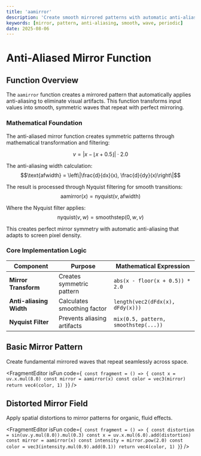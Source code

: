 ```yaml
---
title: 'aamirror'
description: 'Create smooth mirrored patterns with automatic anti-aliasing for high-quality visual effects'
keywords: [mirror, pattern, anti-aliasing, smooth, wave, periodic]
date: 2025-08-06
---
```



# Anti-Aliased Mirror Function

## Function Overview

The `aamirror` function creates a mirrored pattern that automatically applies anti-aliasing to eliminate visual artifacts. This function transforms input values into smooth, symmetric waves that repeat with perfect mirroring.

### Mathematical Foundation

The anti-aliased mirror function creates symmetric patterns through mathematical transformation and filtering:

$$v = \left| x - \lfloor x + 0.5 \rfloor \right| \cdot 2.0$$

The anti-aliasing width calculation:
$$\text{afwidth} = \left\|\frac{d}{dx}(x), \frac{d}{dy}(x)\right\|$$

The result is processed through Nyquist filtering for smooth transitions:
$$\text{aamirror}(x) = \text{nyquist}(v, \text{afwidth})$$

Where the Nyquist filter applies:
$$\text{nyquist}(v, w) = \text{smoothstep}(0, w, v)$$

This creates perfect mirror symmetry with automatic anti-aliasing that adapts to screen pixel density.

### Core Implementation Logic

| Component               | Purpose                     | Mathematical Expression              |
| ----------------------- | --------------------------- | ------------------------------------ |
| **Mirror Transform**    | Creates symmetric pattern   | `abs(x - floor(x + 0.5)) * 2.0`      |
| **Anti-aliasing Width** | Calculates smoothing factor | `length(vec2(dFdx(x), dFdy(x)))`     |
| **Nyquist Filter**      | Prevents aliasing artifacts | `mix(0.5, pattern, smoothstep(...))` |

## Basic Mirror Pattern

Create fundamental mirrored waves that repeat seamlessly across space.

<FragmentEditor
        isFun
        code={`
const fragment = () => {
        const x = uv.x.mul(8.0)
        const mirror = aamirror(x)
        const color = vec3(mirror)
        return vec4(color, 1)
}`}
/>

## Distorted Mirror Field

Apply spatial distortions to mirror patterns for organic, fluid effects.

<FragmentEditor
        isFun
        code={`
const fragment = () => {
        const distortion = sin(uv.y.mul(8.0)).mul(0.3)
        const x = uv.x.mul(6.0).add(distortion)
        const mirror = aamirror(x)
        const intensity = mirror.pow(2.0)
        const color = vec3(intensity.mul(0.9).add(0.1))
        return vec4(color, 1)
}`}
/>
